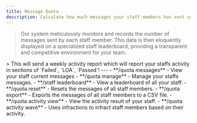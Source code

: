 ```yaml
---
title: Message Quota
description: Calculate how much messages your staff members has sent using Astro Birb.
---
```


> Our system meticulously monitors and records the number of messages sent by each staff member. This data is then eloquently displayed on a specialized staff leaderboard, providing a transparent and competitive environment for your team.

<Tabs>
  <Tab title="Auto Activity">
     > This will send a weekly activity report which will report your staffs activity in sections of `Failed`, `LOA`, `Passed`!
  </Tab>

</Tabs>
--- 
<AccordionGroup>
  <Accordion title="Commands">
    - **/quota messages** - View your staff current messages
    - **/quota manage** - Manage your staffs messages.
    - **/staff leaderboard** - View a leaderboard of all your staff.
    - **/quota reset** - Resets the messages of all staff members.
    - **/quota export** - Exports the messages of all staff members to a CSV file.
    - **/quota activity view** - View the activity result of your staff.
    - **/quota activity wave** - Uses infractions to infract staff members based on their activity.


  </Accordion>
</AccordionGroup>
